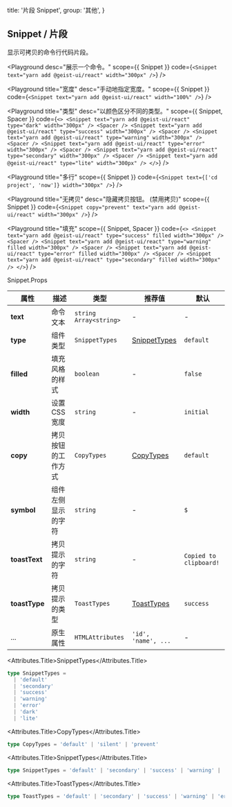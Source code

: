 
  title: '片段 Snippet',
  group: '其他',
}

## Snippet / 片段

显示可拷贝的命令行代码片段。

<Playground
  desc="展示一个命令。"
  scope={{ Snippet }}
  code={`
<Snippet text="yarn add @geist-ui/react" width="300px" />
`}
/>

<Playground
  title="宽度"
  desc="手动地指定宽度。"
  scope={{ Snippet }}
  code={`
<Snippet text="yarn add @geist-ui/react" width="100%" />
`}
/>

<Playground
  title="类型"
  desc="以颜色区分不同的类型。"
  scope={{ Snippet, Spacer }}
  code={`
<>
  <Snippet text="yarn add @geist-ui/react" type="dark" width="300px" />
  <Spacer />
  <Snippet text="yarn add @geist-ui/react" type="success" width="300px" />
  <Spacer />
  <Snippet text="yarn add @geist-ui/react" type="warning" width="300px" />
  <Spacer />
  <Snippet text="yarn add @geist-ui/react" type="error" width="300px" />
  <Spacer />
  <Snippet text="yarn add @geist-ui/react" type="secondary" width="300px" />
  <Spacer />
  <Snippet text="yarn add @geist-ui/react" type="lite" width="300px" />
</>
`}
/>

<Playground
  title="多行"
  scope={{ Snippet }}
  code={`
<Snippet text={['cd project', 'now']} width="300px" />
`}
/>

<Playground
  title="无拷贝"
  desc="隐藏拷贝按钮。 (禁用拷贝)"
  scope={{ Snippet }}
  code={`
<Snippet copy="prevent" text="yarn add @geist-ui/react" width="300px" />
`}
/>

<Playground
  title="填充"
  scope={{ Snippet, Spacer }}
  code={`
<>
  <Snippet text="yarn add @geist-ui/react" type="success" filled width="300px" />
  <Spacer />
  <Snippet text="yarn add @geist-ui/react" type="warning" filled width="300px" />
  <Spacer />
  <Snippet text="yarn add @geist-ui/react" type="error" filled width="300px" />
  <Spacer />
  <Snippet text="yarn add @geist-ui/react" type="secondary" filled width="300px" />
</>
`}
/>

<Attributes edit="/pages/zh-cn/components/snippet.mdx">
<Attributes.Title>Snippet.Props</Attributes.Title>

| 属性          | 描述               | 类型                     | 推荐值                        | 默认                   |
| ------------- | ------------------ | ------------------------ | ----------------------------- | ---------------------- |
| **text**      | 命令文本           | `string` `Array<string>` | -                             | -                      |
| **type**      | 组件类型           | `SnippetTypes`           | [SnippetTypes](#snippettypes) | `default`              |
| **filled**    | 填充风格的样式     | `boolean`                | -                             | `false`                |
| **width**     | 设置 CSS 宽度      | `string`                 | -                             | `initial`              |
| **copy**      | 拷贝按钮的工作方式 | `CopyTypes`              | [CopyTypes](#copytypes)       | `default`              |
| **symbol**    | 组件左侧显示的字符 | `string`                 | -                             | `$`                    |
| **toastText** | 拷贝提示的字符     | `string`                 | -                             | `Copied to clipboard!` |
| **toastType** | 拷贝提示的类型     | `ToastTypes`             | [ToastTypes](#toasttypes)     | `success`              |
| ...           | 原生属性           | `HTMLAttributes`         | `'id', 'name', ...`           | -                      |

<Attributes.Title>SnippetTypes</Attributes.Title>

```ts
type SnippetTypes =
  | 'default'
  | 'secondary'
  | 'success'
  | 'warning'
  | 'error'
  | 'dark'
  | 'lite'
```

<Attributes.Title>CopyTypes</Attributes.Title>

```ts
type CopyTypes = 'default' | 'silent' | 'prevent'
```

<Attributes.Title>SnippetTypes</Attributes.Title>

```ts
type SnippetTypes = 'default' | 'secondary' | 'success' | 'warning' | 'error'
```

<Attributes.Title>ToastTypes</Attributes.Title>

```ts
type ToastTypes = 'default' | 'secondary' | 'success' | 'warning' | 'error'
```

</Attributes>

